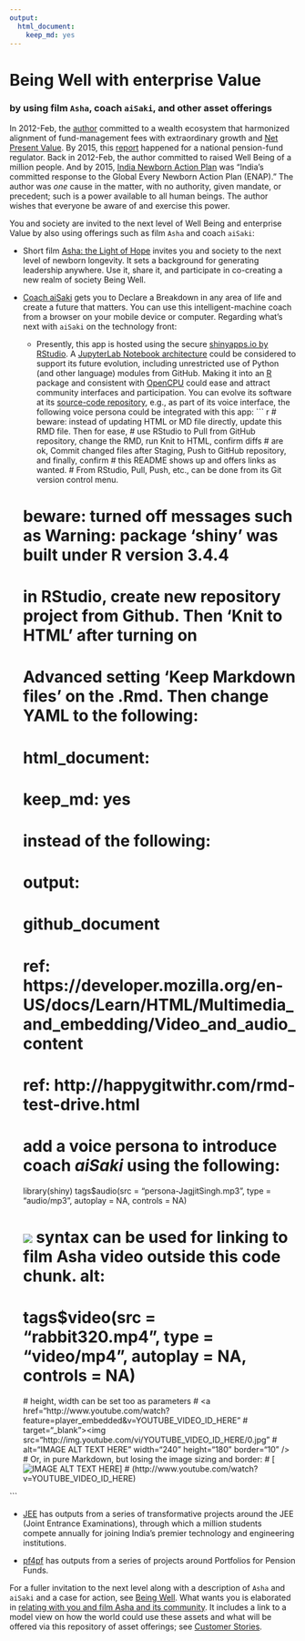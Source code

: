---
output: 
  html_document:
    keep_md: yes
---
# Being Well with enterprise Value
### by using film `Asha`, coach `aiSaki`, and other asset offerings


In 2012-Feb, the [author](mailto:yadevinit@gmail.com) committed to a wealth ecosystem that harmonized alignment of fund-management fees with extraordinary growth and [Net Present Value](https://en.wikipedia.org/wiki/Net_present_value). By 2015, this [report](http://pfrda.org.in/myauth/admin/showimg.cshtml?ID=682) happened for a national pension-fund regulator. Back in 2012-Feb, the author committed to raised Well Being of a million people. And by 2015, [India Newborn Action Plan](http://nhm.gov.in/india-newborn-action-plan.html) was "India’s committed response to the Global Every Newborn Action Plan (ENAP)." The author was *one* cause in the matter, with no authority, given mandate, or precedent; such is a power available to all human beings. The author wishes that everyone be aware of and exercise this power.

You and society are invited to the next level of Well Being and enterprise Value by also using offerings such as film `Asha` and coach `aiSaki`:

* Short film [Asha: the Light of Hope](https://www.youtube.com/watch?v=97ldaTXYRks) invites you and society to the next level of newborn longevity. It sets a background for generating leadership anywhere. Use it, share it, and participate in co-creating a new realm of society Being Well.

* [Coach aiSaki](https://yadevinit.shinyapps.io/aiSaki/) gets you to Declare a Breakdown in any area of life and create a future that matters. You can use this intelligent-machine coach from a browser on your mobile device or computer. Regarding what's next with `aiSaki` on the technology front:

    + Presently, this app is hosted using the secure [shinyapps.io by RStudio](http://www.shinyapps.io/). A [JupyterLab Notebook architecture](http://jupyterlab.readthedocs.io/en/stable/user/notebook.html) could be considered to support its future evolution, including unrestricted use of Python (and other language) modules from GitHub. Making it into an [R](http://r-project.org/) package and consistent with [OpenCPU](https://www.opencpu.org/) could ease and attract community interfaces and participation. You can evolve its software at its [source-code repository](https://github.com/yadevinit/aiSaki), e.g., as part of its voice interface, the following voice persona could be integrated with this app:
``` {r warning=FALSE, echo=FALSE}
  # beware: instead of updating HTML or MD file directly, update this RMD file. Then for ease,
  # use RStudio to Pull from GitHub repository, change the RMD, run Knit to HTML, confirm diffs
  # are ok, Commit changed files after Staging, Push to GitHub repository, and finally, confirm
  # this README shows up and offers links as wanted.
  # From RStudio, Pull, Push, etc., can be done from its Git version control menu.

  # beware: turned off messages such as Warning: package 'shiny' was built under R version 3.4.4
  # in RStudio, create new repository project from Github. Then 'Knit to HTML' after turning on
  # Advanced setting 'Keep Markdown files' on the .Rmd. Then change YAML to the following:
  #   html_document:
  #     keep_md: yes
  # instead of the following:
  # output: 
  #   github_document
  # ref: https://developer.mozilla.org/en-US/docs/Learn/HTML/Multimedia_and_embedding/Video_and_audio_content
  # ref: http://happygitwithr.com/rmd-test-drive.html

  # add a voice persona to introduce coach *aiSaki* using the following:
  library(shiny)
  tags$audio(src = "persona-JagjitSingh.mp3", type = "audio/mp3", autoplay = NA, controls = NA)

  # ![](URL) syntax can be used for linking to film Asha video outside this code chunk. alt:
  # tags$video(src = "rabbit320.mp4", type = "video/mp4", autoplay = NA, controls = NA)
    # height, width can be set too as parameters
  # <a href="http://www.youtube.com/watch?feature=player_embedded&v=YOUTUBE_VIDEO_ID_HERE"
  #   target="_blank"><img src="http://img.youtube.com/vi/YOUTUBE_VIDEO_ID_HERE/0.jpg"
  #   alt="IMAGE ALT TEXT HERE" width="240" height="180" border="10" /></a>
  # Or, in pure Markdown, but losing the image sizing and border:
  # [![IMAGE ALT TEXT HERE](http://img.youtube.com/vi/YOUTUBE_VIDEO_ID_HERE/0.jpg)]
  #   (http://www.youtube.com/watch?v=YOUTUBE_VIDEO_ID_HERE)

```

* [JEE](https://github.com/yadevinit/JEE/blob/master/README.md) has outputs from a series of transformative projects around the JEE (Joint Entrance Examinations), through which a million students compete annually for joining India's premier technology and engineering institutions.

* [pf4pf](https://github.com/yadevinit/pf4pf#readme) has outputs from a series of projects around Portfolios for Pension Funds.

For a fuller invitation to the next level along with a description of `Asha` and `aiSaki` and a case for action, see [Being Well](https://docs.google.com/document/d/1C4MhOxbjH5keOC9nx-6cR4hXQ-ym6or6Nb7bgb4C-Hk/edit?usp=sharing). What wants you is elaborated in [relating with you and film Asha and its community](https://docs.google.com/document/d/1UbqK7qysyUnMIh3GRBerIr-GqLTPM1pJv7FVfpCdIHg/edit?usp=sharing). It includes a link to a model view on how the world could use these assets and what will be offered via this repository of asset offerings; see [Customer Stories](https://docs.google.com/document/d/1UvSGRAsW2NRFPMFVkFeNAhxlySTXRaRAfqUALMnKnZ0/edit?usp=sharing).
